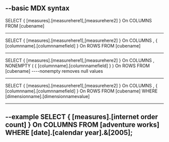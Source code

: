 
--basic MDX syntax
-------------------------------------------------------------
SELECT { [measures].[measurehere1],[measurehere2] } On COLUMNS 
FROM [cubename]

-------------------------------------------------------------
SELECT { [measures].[measurehere1],[measurehere2] } On COLUMNS 
, { [columnname].[columnnamefield] } On ROWS
FROM [cubename]

--------------------------------------------------------------

SELECT { [measures].[measurehere1],[measurehere2] } On COLUMNS 
, NONEMPTY (
{ [columnname].[columnnamefield] }
) On ROWS
FROM [cubename]
----nonempty removes null values

--------------------------------------------------------------

SELECT { [measures].[measurehere1],[measurehere2] } On COLUMNS 
, { [columnname].[columnnamefield] } On ROWS
FROM [cubename]
WHERE [dimensionname].[dimensionnamevalue]

--------------------------------------------------------------
--example
SELECT { [measures].[internet order count] } On COLUMNS 
FROM [adventure works]
WHERE [date].[calendar year].&[2005];
---------------------------------------------------------------
